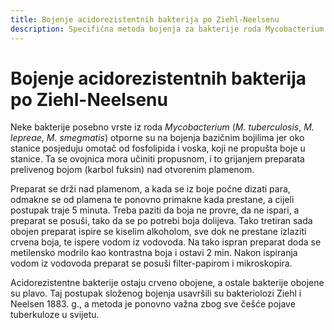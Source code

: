 ```yaml
---
title: Bojenje acidorezistentnih bakterija po Ziehl-Neelsenu
description: Specifična metoda bojenja za bakterije roda Mycobacterium otporne na standardna bojenja
---
```


# Bojenje acidorezistentnih bakterija po Ziehl-Neelsenu

Neke bakterije posebno vrste iz roda *Mycobacterium* (*M. tuberculosis*, *M. lepreae*, *M. smegmatis*) otporne su na bojenja bazičnim bojilima jer oko stanice posjeduju omotač od fosfolipida i voska, koji ne propušta boje u stanice. Ta se ovojnica mora učiniti propusnom, i to grijanjem preparata prelivenog bojom (karbol fuksin) nad otvorenim plamenom.

Preparat se drži nad plamenom, a kada se iz boje počne dizati para, odmakne se od plamena te ponovno primakne kada prestane, a cijeli postupak traje 5 minuta. Treba paziti da boja ne provre, da ne ispari, a preparat se posuši, tako da se po potrebi boja dolijeva. Tako tretiran sada obojen preparat ispire se kiselim alkoholom, sve dok ne prestane izlaziti crvena boja, te ispere vodom iz vodovoda. Na tako ispran preparat doda se metilensko modrilo kao kontrastna boja i ostavi 2 min. Nakon ispiranja vodom iz vodovoda preparat se posuši filter-papirom i mikroskopira.

Acidorezistentne bakterije ostaju crveno obojene, a ostale bakterije obojene su plavo. Taj postupak složenog bojenja usavršili su bakteriolozi Ziehl i Neelsen 1883. g., a metoda je ponovno važna zbog sve češće pojave tuberkuloze u svijetu.